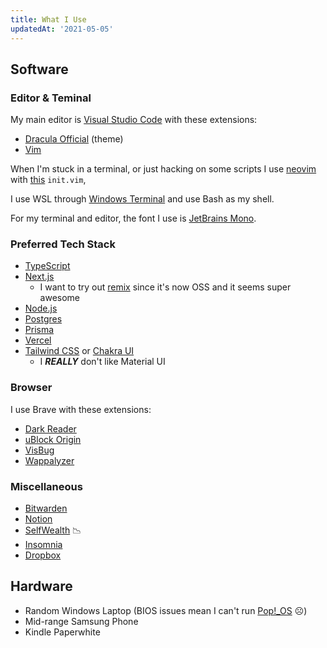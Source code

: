 ```yaml
---
title: What I Use
updatedAt: '2021-05-05'
---
```


## Software

### Editor & Teminal

My main editor is [Visual Studio Code](https://code.visualstudio.com/) with these extensions:

- [Dracula Official](https://marketplace.visualstudio.com/items?itemName=dracula-theme.theme-dracula) (theme)
- [Vim](https://marketplace.visualstudio.com/items?itemName=vscodevim.vim)

When I'm stuck in a terminal, or just hacking on some scripts I use [neovim](https://neovim.io/)
with [this](https://github.com/mo0th/wsl-dotfiles/blob/master/config/nvim/init.vim) `init.vim`,

I use WSL through [Windows Terminal](https://github.com/Microsoft/Terminal) and use Bash as my shell.

For my terminal and editor, the font I use is [JetBrains Mono](https://www.jetbrains.com/lp/mono/).

### Preferred Tech Stack

- [TypeScript](https://www.typescriptlang.org/)
- [Next.js](https://nextjs.org)
  - I want to try out [remix](https://remix.run) since it's now OSS and it seems super awesome
- [Node.js](https://nodejs.org/)
- [Postgres](https://www.postgresql.org/)
- [Prisma](https://prisma.io)
- [Vercel](https://vercel.com)
- [Tailwind CSS](https://tailwindcss.com/) or [Chakra UI](https://chakra-ui.com/)
  - I **_REALLY_** don't like Material UI

### Browser

I use Brave with these extensions:

- [Dark Reader](https://darkreader.org/)
- [uBlock Origin](https://ublockorigin.com/)
- [VisBug](https://chrome.google.com/webstore/detail/visbug/cdockenadnadldjbbgcallicgledbeoc/)
- [Wappalyzer](https://www.wappalyzer.com/)

### Miscellaneous

- [Bitwarden](https://bitwarden.com/)
- [Notion](https://notion.so)
- [SelfWealth](https://selfwealth.com.au) &#128201;
- [Insomnia](https://insomnia.rest/)
- [Dropbox](https://dropbox.com)

## Hardware

- Random Windows Laptop (BIOS issues mean I can't run [Pop!\_OS](https://pop.system76.com/) ☹)
- Mid-range Samsung Phone
- Kindle Paperwhite
